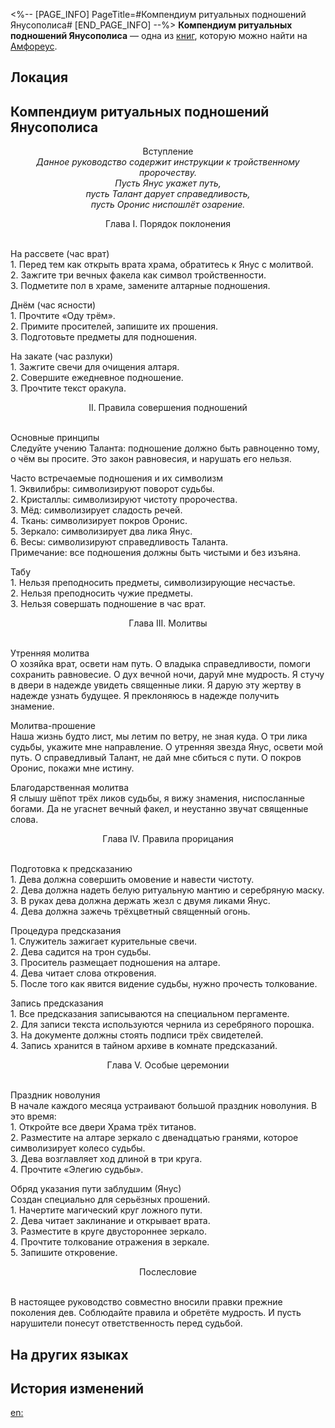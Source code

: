 <%-- [PAGE_INFO]
PageTitle=#Компендиум ритуальных подношений Янусополиса#
[END_PAGE_INFO] --%>
{{Дополнить}}
{{Книга Инфобокс
|id           = 457
|Название     = 
|Изображение  = Предмет Книга Амфореус 4.png
|Мир          = Амфореус
|Томов        = 1
|Автор        = <!--нужно добавить-->
|Описание     = Исторический документ времён существования Янусополиса, в котором описаны ритуалы жертвоприношения и их результаты.
|Том1         = {{tx}}
|Источник1    = {{tx|Отсутствует источник}}
|Персонажи    = 
|Фракции      = 
}}
'''Компендиум ритуальных подношений Янусополиса''' — одна из [[Книги|книг]], которую можно найти на [[Амфореус]].

==Локация==
{{Отметка карты|<!--название карты-->|<!--id отметки-->}}

==Компендиум ритуальных подношений Янусополиса==
<div align="center">Вступление<br />
''Данное руководство содержит инструкции к тройственному пророчеству.''<br />
''Пусть Янус укажет путь, ''<br />
''пусть Талант дарует справедливость, ''<br />
''пусть Оронис ниспошлёт озарение.''

Глава I. Порядок поклонения</div><br />На рассвете (час врат)<br />
1. Перед тем как открыть врата храма, обратитесь к Янус с молитвой.<br />
2. Зажгите три вечных факела как символ тройственности.<br />
3. Подметите пол в храме, замените алтарные подношения.

Днём (час ясности)<br />
1. Прочтите «Оду трём».<br />
2. Примите просителей, запишите их прошения.<br />
3. Подготовьте предметы для подношения.

На закате (час разлуки)<br />
1. Зажгите свечи для очищения алтаря.<br />
2. Совершите ежедневное подношение.<br />
3. Прочтите текст оракула.

<div align="center">II. Правила совершения подношений</div><br />Основные принципы<br />
Следуйте учению Таланта: подношение должно быть равноценно тому, о чём вы просите. Это закон равновесия, и нарушать его нельзя.

Часто встречаемые подношения и их символизм<br />
1. Эквилибры: символизируют поворот судьбы.<br />
2. Кристаллы: символизируют чистоту пророчества.<br />
3. Мёд: символизирует сладость речей.<br />
4. Ткань: символизирует покров Оронис.<br />
5. Зеркало: символизирует два лика Янус.<br />
6. Весы: символизируют справедливость Таланта.<br />
Примечание: все подношения должны быть чистыми и без изъяна.

Табу<br />
1. Нельзя преподносить предметы, символизирующие несчастье.<br />
2. Нельзя преподносить чужие предметы.<br />
3. Нельзя совершать подношение в час врат.

<div align="center">Глава III. Молитвы</div><br />Утренняя молитва<br />
О хозяйка врат, освети нам путь. О владыка справедливости, помоги сохранить равновесие. О дух вечной ночи, даруй мне мудрость. Я стучу в двери в надежде увидеть священные лики. Я дарую эту жертву в надежде узнать будущее. Я преклоняюсь в надежде получить знамение.

Молитва-прошение<br />
Наша жизнь будто лист, мы летим по ветру, не зная куда. О три лика судьбы, укажите мне направление. О утренняя звезда Янус, освети мой путь. О справедливый Талант, не дай мне сбиться с пути. О покров Оронис, покажи мне истину.

Благодарственная молитва<br />
Я слышу шёпот трёх ликов судьбы, я вижу знамения, ниспосланные богами. Да не угаснет вечный факел, и неустанно звучат священные слова.

<div align="center">Глава IV. Правила прорицания</div><br />Подготовка к предсказанию<br />
1. Дева должна совершить омовение и навести чистоту.<br />
2. Дева должна надеть белую ритуальную мантию и серебряную маску.<br />
3. В руках дева должна держать жезл с двумя ликами Янус.<br />
4. Дева должна зажечь трёхцветный священный огонь.

Процедура предсказания<br />
1. Служитель зажигает курительные свечи.<br />
2. Дева садится на трон судьбы.<br />
3. Проситель размещает подношения на алтаре.<br />
4. Дева читает слова откровения.<br />
5. После того как явится видение судьбы, нужно прочесть толкование.

Запись предсказания<br />
1. Все предсказания записываются на специальном пергаменте.<br />
2. Для записи текста используются чернила из серебряного порошка.<br />
3. На документе должны стоять подписи трёх свидетелей.<br />
4. Запись хранится в тайном архиве в комнате предсказаний.

<div align="center">Глава V. Особые церемонии</div><br />Праздник новолуния<br />
В начале каждого месяца устраивают большой праздник новолуния. В это время:<br />
1. Откройте все двери Храма трёх титанов.<br />
2. Разместите на алтаре зеркало с двенадцатью гранями, которое символизирует колесо судьбы.<br />
3. Дева возглавляет ход длиной в три круга.<br />
4. Прочтите «Элегию судьбы».

Обряд указания пути заблудшим (Янус)<br />
Создан специально для серьёзных прошений.<br />
1. Начертите магический круг ложного пути.<br />
2. Дева читает заклинание и открывает врата.<br />
3. Разместите в круге двустороннее зеркало.<br />
4. Прочтите толкование отражения в зеркале.<br />
5. Запишите откровение.

<div align="center">Послесловие</div><br />В настоящее руководство совместно вносили правки прежние поколения дев. Соблюдайте правила и обретёте мудрость. И пусть нарушители понесут ответственность перед судьбой.

==На других языках==
{{На других языках
|en   = Janusopolis Ritual Manual
|zhs  = 雅努萨波利斯祭祀手册
|zht  = 雅努薩波利斯祭祀手冊
|ja   = ヤヌサポリス祭祀教本
|ko   = 야누소폴리스 제사 수첩
|es   = Manual de rituales de Janópolis
|fr   = Manuel de rituel de Janusopolis
|ru   = Компендиум ритуальных подношений Янусополиса
|th   = คู่มือการสักการะ Janusopolis
|vi   = Sổ Tay Cúng Tế Janusopolis
|de   = Ritualhandbuch von Janusopolis
|id   = Panduan Ritual Janusopolis
|pt   = Manual de Rituais de Janusópolis
}}

==История изменений==
{{История изменений|3.5}}

[[en:]]